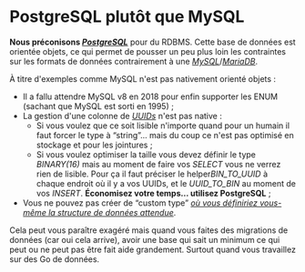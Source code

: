 # PostgreSQL plutôt que MySQL

**Nous préconisons [_PostgreSQL_](https://www.postgresql.org/)** pour du RDBMS. Cette base de données est orientée objets, ce qui permet de pousser un peu plus loin les contraintes sur les formats de données contrairement à une [_MySQL_](https://en.wikipedia.org/wiki/MySQL)/[_MariaDB_](https://en.wikipedia.org/wiki/MariaDB).

À titre d'exemples comme MySQL n'est pas nativement orienté objets :

- Il a fallu attendre MySQL v8 en 2018 pour enfin supporter les ENUM (sachant que MySQL est sorti en 1995) ;
- La gestion d'une colonne de [_UUIDs_](https://en.wikipedia.org/wiki/Universally_unique_identifier) n'est pas native :
  - Si vous voulez que ce soit lisible n'importe quand pour un humain il faut forcer le type à “string”... mais du coup ce n'est pas optimisé en stockage et pour les jointures ;
  - Si vous voulez optimiser la taille vous devez définir le type _BINARY(16)_ mais au moment de faire vos _SELECT_ vous ne verrez rien de lisible. Pour ça il faut préciser le helper _​BIN_TO_UUID_ à chaque endroit où il y a vos UUIDs, et le _UUID_TO_BIN_ au moment de vos _INSERT_. **Économisez votre temps… utilisez PostgreSQL** ;
- Vous ne pouvez pas créer de “custom type” [_où vous définiriez vous-même la structure de données attendue_](https://www.postgresql.org/docs/current/rowtypes.html#ROWTYPES-DECLARING).

Cela peut vous paraître exagéré mais quand vous faites des migrations de données (car oui cela arrive), avoir une base qui sait un minimum ce qui peut ou ne peut pas être fait aide grandement. Surtout quand vous travaillez sur des Go de données.
